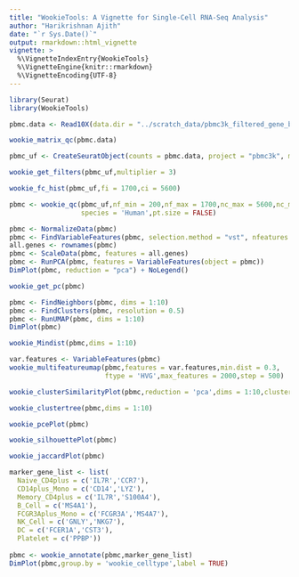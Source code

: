 ---
title: "WookieTools: A Vignette for Single-Cell RNA-Seq Analysis"
author: "Harikrishnan Ajith"
date: "`r Sys.Date()`"
output: rmarkdown::html_vignette
vignette: >
  %\VignetteIndexEntry{WookieTools}
  %\VignetteEngine{knitr::rmarkdown}
  %\VignetteEncoding{UTF-8}
---

```{r}
library(Seurat)
library(WookieTools)
```

```{r}
pbmc.data <- Read10X(data.dir = "../scratch_data/pbmc3k_filtered_gene_bc_matrices/filtered_gene_bc_matrices/hg19/")
```

```{r}
wookie_matrix_qc(pbmc.data)
```

```{r}
pbmc_uf <- CreateSeuratObject(counts = pbmc.data, project = "pbmc3k", min.cells = 3, min.features = 200)

```

```{r}
wookie_get_filters(pbmc_uf,multiplier = 3)
```

```{r}
wookie_fc_hist(pbmc_uf,fi = 1700,ci = 5600)
```

```{r}
pbmc <- wookie_qc(pbmc_uf,nf_min = 200,nf_max = 1700,nc_max = 5600,nc_min = 0,pmt = 5,
                  species = 'Human',pt.size = FALSE)
```

```{r}
pbmc <- NormalizeData(pbmc)
pbmc <- FindVariableFeatures(pbmc, selection.method = "vst", nfeatures = 2000)
all.genes <- rownames(pbmc)
pbmc <- ScaleData(pbmc, features = all.genes)
pbmc <- RunPCA(pbmc, features = VariableFeatures(object = pbmc))
DimPlot(pbmc, reduction = "pca") + NoLegend()
```

```{r}
wookie_get_pc(pbmc)
```

```{r}
pbmc <- FindNeighbors(pbmc, dims = 1:10)
pbmc <- FindClusters(pbmc, resolution = 0.5)
pbmc <- RunUMAP(pbmc, dims = 1:10)
DimPlot(pbmc)
```

```{r}
wookie_Mindist(pbmc,dims = 1:10)
```

```{r}
var.features <- VariableFeatures(pbmc)
wookie_multifeatureumap(pbmc,features = var.features,min.dist = 0.3,
                        ftype = 'HVG',max_features = 2000,step = 500)
```

```{r}
wookie_clusterSimilarityPlot(pbmc,reduction = 'pca',dims = 1:10,clusters = 'seurat_clusters')
```

```{r}
wookie_clustertree(pbmc,dims = 1:10)
```

```{r}
wookie_pcePlot(pbmc)
```

```{r}
wookie_silhouettePlot(pbmc)
```

```{r}
wookie_jaccardPlot(pbmc)
```


```{r}
marker_gene_list <- list(
  Naive_CD4plus = c('IL7R','CCR7'),
  CD14plus_Mono = c('CD14','LYZ'),
  Memory_CD4plus = c('IL7R','S100A4'),
  B_Cell = c('MS4A1'),
  FCGR3Aplus_Mono = c('FCGR3A','MS4A7'),
  NK_Cell = c('GNLY','NKG7'),
  DC = c('FCER1A','CST3'),
  Platelet = c('PPBP'))
  
pbmc <- wookie_annotate(pbmc,marker_gene_list)
DimPlot(pbmc,group.by = 'wookie_celltype',label = TRUE)
```